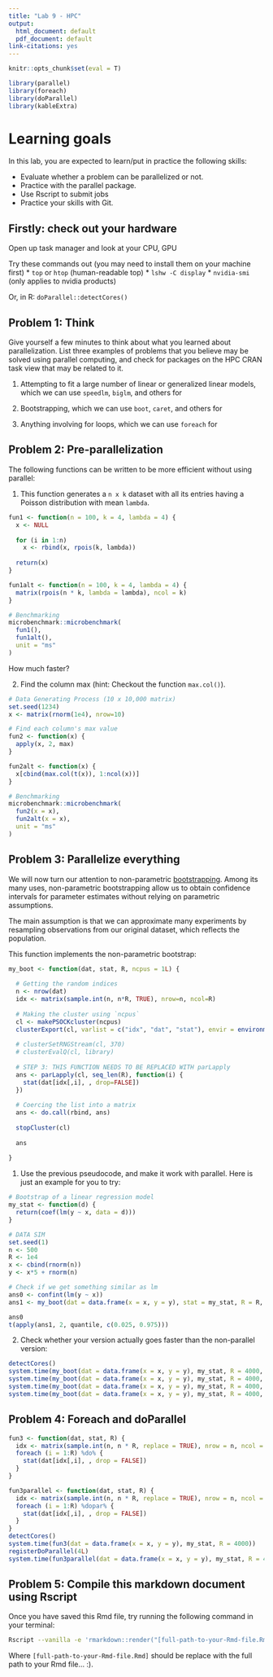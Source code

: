 ```yaml
---
title: "Lab 9 - HPC"
output:
  html_document: default
  pdf_document: default
link-citations: yes
---
```


```r
knitr::opts_chunk$set(eval = T)
```

```r
library(parallel)
library(foreach)
library(doParallel)
library(kableExtra)
```

# Learning goals

In this lab, you are expected to learn/put in practice the following skills:

- Evaluate whether a problem can be parallelized or not.
- Practice with the parallel package.
- Use Rscript to submit jobs
- Practice your skills with Git.

## Firstly: check out your hardware

Open up task manager and look at your CPU, GPU

Try these commands out (you may need to install them on your machine first)
* `top` or `htop` (human-readable top)
* `lshw -C display`
* `nvidia-smi` (only applies to nvidia products)

Or, in R: `doParallel::detectCores()`

## Problem 1: Think

Give yourself a few minutes to think about what you learned about parallelization. List three
examples of problems that you believe may be solved using parallel computing,
and check for packages on the HPC CRAN task view that may be related to it.

1. Attempting to fit a large number of linear or generalized linear models, which we can use `speedlm`, `biglm`, and others for

2. Bootstrapping, which we can use `boot`, `caret`, and others for

3. Anything involving for loops, which we can use `foreach` for

## Problem 2: Pre-parallelization

The following functions can be written to be more efficient without using
parallel:

1. This function generates a `n x k` dataset with all its entries having a Poisson distribution with mean `lambda`.



```r
fun1 <- function(n = 100, k = 4, lambda = 4) {
  x <- NULL
  
  for (i in 1:n)
    x <- rbind(x, rpois(k, lambda))
  
  return(x)
}

fun1alt <- function(n = 100, k = 4, lambda = 4) {
  matrix(rpois(n * k, lambda = lambda), ncol = k)
}

# Benchmarking
microbenchmark::microbenchmark(
  fun1(),
  fun1alt(),
  unit = "ms"
)
```

How much faster?

2.  Find the column max (hint: Checkout the function `max.col()`).

```r
# Data Generating Process (10 x 10,000 matrix)
set.seed(1234)
x <- matrix(rnorm(1e4), nrow=10)

# Find each column's max value
fun2 <- function(x) {
  apply(x, 2, max)
}

fun2alt <- function(x) {
  x[cbind(max.col(t(x)), 1:ncol(x))]
}

# Benchmarking
microbenchmark::microbenchmark(
  fun2(x = x),
  fun2alt(x = x),
  unit = "ms"
)
```

## Problem 3: Parallelize everything

We will now turn our attention to non-parametric 
[bootstrapping](https://en.wikipedia.org/wiki/Bootstrapping_(statistics)).
Among its many uses, non-parametric bootstrapping allow us to obtain confidence
intervals for parameter estimates without relying on parametric assumptions.

The main assumption is that we can approximate many experiments by resampling
observations from our original dataset, which reflects the population. 

This function implements the non-parametric bootstrap:

```r
my_boot <- function(dat, stat, R, ncpus = 1L) {
  
  # Getting the random indices
  n <- nrow(dat)
  idx <- matrix(sample.int(n, n*R, TRUE), nrow=n, ncol=R)
 
  # Making the cluster using `ncpus`
  cl <- makePSOCKcluster(ncpus)
  clusterExport(cl, varlist = c("idx", "dat", "stat"), envir = environment())
  
  # clusterSetRNGStream(cl, 370)
  # clusterEvalQ(cl, library)
  
  # STEP 3: THIS FUNCTION NEEDS TO BE REPLACED WITH parLapply
  ans <- parLapply(cl, seq_len(R), function(i) {
    stat(dat[idx[,i], , drop=FALSE])
  })
  
  # Coercing the list into a matrix
  ans <- do.call(rbind, ans)
  
  stopCluster(cl)
  
  ans
  
}
```

1. Use the previous pseudocode, and make it work with parallel. Here is just an example
for you to try:

```r
# Bootstrap of a linear regression model
my_stat <- function(d) {
  return(coef(lm(y ~ x, data = d)))
}

# DATA SIM
set.seed(1)
n <- 500 
R <- 1e4
x <- cbind(rnorm(n)) 
y <- x*5 + rnorm(n)

# Check if we get something similar as lm
ans0 <- confint(lm(y ~ x))
ans1 <- my_boot(dat = data.frame(x = x, y = y), stat = my_stat, R = R, ncpus = 2L)

ans0
t(apply(ans1, 2, quantile, c(0.025, 0.975)))
```

2. Check whether your version actually goes faster than the non-parallel version:


```r
detectCores()
system.time(my_boot(dat = data.frame(x = x, y = y), my_stat, R = 4000, ncpus = 1L))
system.time(my_boot(dat = data.frame(x = x, y = y), my_stat, R = 4000, ncpus = 2L))
system.time(my_boot(dat = data.frame(x = x, y = y), my_stat, R = 4000, ncpus = 3L))
system.time(my_boot(dat = data.frame(x = x, y = y), my_stat, R = 4000, ncpus = 4L))
```

## Problem 4: Foreach and doParallel

```r
fun3 <- function(dat, stat, R) {
  idx <- matrix(sample.int(n, n * R, replace = TRUE), nrow = n, ncol = R)
  foreach (i = 1:R) %do% {
    stat(dat[idx[,i], , drop = FALSE])
  }
}

fun3parallel <- function(dat, stat, R) {
  idx <- matrix(sample.int(n, n * R, replace = TRUE), nrow = n, ncol = R)
  foreach (i = 1:R) %dopar% {
    stat(dat[idx[,i], , drop = FALSE])
  }
}
detectCores()
system.time(fun3(dat = data.frame(x = x, y = y), my_stat, R = 4000))
registerDoParallel(4L)
system.time(fun3parallel(dat = data.frame(x = x, y = y), my_stat, R = 4000))

```


## Problem 5: Compile this markdown document using Rscript

Once you have saved this Rmd file, try running the following command
in your terminal:

```bash
Rscript --vanilla -e 'rmarkdown::render("[full-path-to-your-Rmd-file.Rmd]")' &
```

Where `[full-path-to-your-Rmd-file.Rmd]` should be replace with the full path to
your Rmd file... :).


